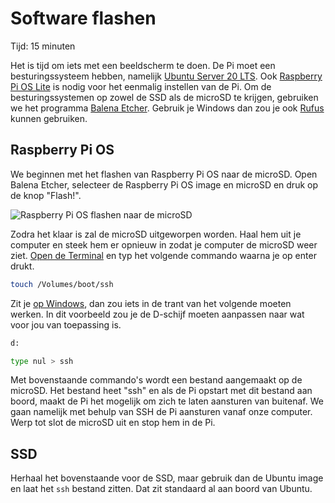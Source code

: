 
# Software flashen

<Callout emoji="&#x2139;">
	Tijd: 15 minuten
</Callout>

Het is tijd om iets met een beeldscherm te doen. De Pi moet een besturingssysteem hebben, namelijk [Ubuntu Server 20 LTS](https://ubuntu.com/download/raspberry-pi). Ook [Raspberry Pi OS Lite](https://downloads.raspberrypi.org/raspios_lite_arm64/images/raspios_lite_arm64-2020-08-24/2020-08-20-raspios-buster-arm64-lite.zip) is nodig voor het eenmalig instellen van de Pi. Om de besturingssystemen op zowel de SSD als de microSD te krijgen, gebruiken we het programma [Balena Etcher](https://www.balena.io/etcher). Gebruik je Windows dan zou je ook [Rufus](https://github.com/pbatard/rufus/releases/download/v3.17/rufus-3.17.exe) kunnen gebruiken.

## Raspberry Pi OS

We beginnen met het flashen van Raspberry Pi OS naar de microSD. Open Balena Etcher, selecteer de Raspberry Pi OS image en microSD en druk op de knop "Flash!".

![Raspberry Pi OS flashen naar de microSD](/flash-pi-os.png)

Zodra het klaar is zal de microSD uitgeworpen worden. Haal hem uit je computer en steek hem er opnieuw in zodat je computer de microSD weer ziet. [Open de Terminal](https://support.apple.com/nl-nl/guide/terminal/apd5265185d-f365-44cb-8b09-71a064a42125/mac) en typ het volgende commando waarna je op enter drukt.

```bash
touch /Volumes/boot/ssh
```

Zit je [op Windows](https://arjanlobbezoo.nl/windows-10-programma-administrator-mode-openen), dan zou iets in de trant van het volgende moeten werken. In dit voorbeeld zou je de D-schijf moeten aanpassen naar wat voor jou van toepassing is.

```bash
d:
```

```bash
type nul > ssh
```

Met bovenstaande commando's wordt een bestand aangemaakt op de microSD. Het bestand heet "ssh" en als de Pi opstart met dit bestand aan boord, maakt de Pi het mogelijk om zich te laten aansturen van buitenaf. We gaan namelijk met behulp van SSH de Pi aansturen vanaf onze computer. Werp tot slot de microSD uit en stop hem in de Pi.

## SSD

Herhaal het bovenstaande voor de SSD, maar gebruik dan de Ubuntu image en laat het `ssh` bestand zitten. Dat zit standaard al aan boord van Ubuntu.
